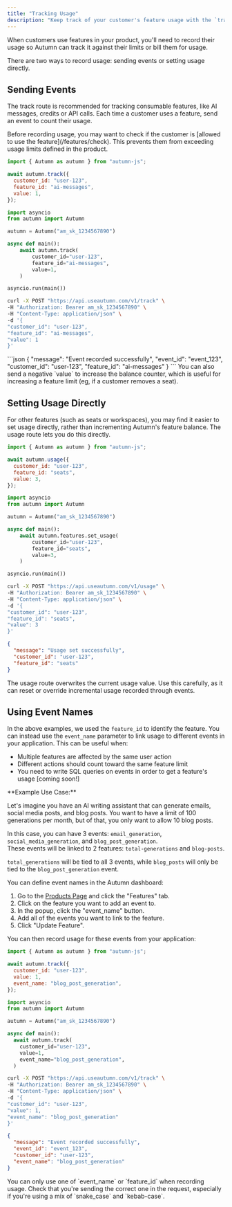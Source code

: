 ```yaml
---
title: "Tracking Usage"
description: "Keep track of your customer's feature usage with the `track` route"
---
```


When customers use features in your product, you'll need to record their usage so Autumn can track it against their limits or bill them for usage.

There are two ways to record usage: sending events or setting usage directly.

## Sending Events

The track route is recommended for tracking consumable features, like AI messages, credits or API calls. Each time a customer uses a feature, send an event to count their usage.

<Tip>
  Before recording usage, you may want to check if the customer is [allowed to
  use the feature](/features/check). This prevents them from exceeding usage
  limits defined in the product.
</Tip>

<CodeGroup>

```javascript Node.js
import { Autumn as autumn } from "autumn-js";

await autumn.track({
  customer_id: "user-123",
  feature_id: "ai-messages",
  value: 1,
});
```

```python Python
import asyncio
from autumn import Autumn

autumn = Autumn("am_sk_1234567890")

async def main():
    await autumn.track(
        customer_id="user-123",
        feature_id="ai-messages",
        value=1,
    )

asyncio.run(main())
```

```bash cURL
curl -X POST "https://api.useautumn.com/v1/track" \
-H "Authorization: Bearer am_sk_1234567890" \
-H "Content-Type: application/json" \
-d '{
"customer_id": "user-123",
"feature_id": "ai-messages",
"value": 1
}'
```

</CodeGroup>
```json
{
"message": "Event recorded successfully",
"event_id": "event_123",
"customer_id": "user-123",
"feature_id": "ai-messages"
}
```

<Check>
  You can also send a negative `value` to increase the balance counter, which is
  useful for increasing a feature limit (eg, if a customer removes a seat).
</Check>

## Setting Usage Directly

For other features (such as seats or workspaces), you may find it easier to set usage directly, rather than incrementing Autumn's feature balance. The usage route lets you do this directly.

<CodeGroup>

```javascript Node.js
import { Autumn as autumn } from "autumn-js";

await autumn.usage({
  customer_id: "user-123",
  feature_id: "seats",
  value: 3,
});
```

```python Python
import asyncio
from autumn import Autumn

autumn = Autumn("am_sk_1234567890")

async def main():
    await autumn.features.set_usage(
        customer_id="user-123",
        feature_id="seats",
        value=3,
    )

asyncio.run(main())
```

```bash cURL {1}
curl -X POST "https://api.useautumn.com/v1/usage" \
-H "Authorization: Bearer am_sk_1234567890" \
-H "Content-Type: application/json" \
-d '{
"customer_id": "user-123",
"feature_id": "seats",
"value": 3
}'
```

</CodeGroup>

```json
{
  "message": "Usage set successfully",
  "customer_id": "user-123",
  "feature_id": "seats"
}
```

<Warning>
  The usage route overwrites the current usage value. Use this carefully, as it
  can reset or override incremental usage recorded through events.
</Warning>

## Using Event Names

In the above examples, we used the `feature_id` to identify the feature. You can instead use the `event_name` parameter to link usage to different events in your application. This can be useful when:

- Multiple features are affected by the same user action
- Different actions should count toward the same feature limit
- You need to write SQL queries on events in order to get a feature's usage [coming soon!]

<Info>
**Example Use Case:**

Let's imagine you have an AI writing assistant that can generate emails, social media posts, and blog posts. You want to have a limit of 100 generations per month, but of that, you only want to allow 10 blog posts.

In this case, you can have 3 events: `email_generation`, `social_media_generation`, and `blog_post_generation`. <br />
These events will be linked to 2 features: `total-generations` and `blog-posts`.

`total_generations` will be tied to all 3 events, while `blog_posts` will only be tied to the `blog_post_generation` event.

</Info>

You can define event names in the Autumn dashboard:

1. Go to the [Products Page](https://app.useautumn.com/products) and click the "Features" tab.
2. Click on the feature you want to add an event to.
3. In the popup, click the "event_name" button.
4. Add all of the events you want to link to the feature.
5. Click "Update Feature".

You can then record usage for these events from your application:

<CodeGroup>

```javascript Node.js {10}
import { Autumn as autumn } from "autumn-js";

await autumn.track({
  customer_id: "user-123",
  value: 1,
  event_name: "blog_post_generation",
});
```

```python Python
import asyncio
from autumn import Autumn

autumn = Autumn("am_sk_1234567890")

async def main():
  await autumn.track(
    customer_id="user-123",
    value=1,
    event_name="blog_post_generation",
  )
```

```bash cURL {8}
curl -X POST "https://api.useautumn.com/v1/track" \
-H "Authorization: Bearer am_sk_1234567890" \
-H "Content-Type: application/json" \
-d '{
"customer_id": "user-123",
"value": 1,
"event_name": "blog_post_generation"
}'
```

</CodeGroup>

```json
{
  "message": "Event recorded successfully",
  "event_id": "event_123",
  "customer_id": "user-123",
  "event_name": "blog_post_generation"
}
```

<Warning>
  You can only use one of `event_name` or `feature_id` when recording usage.
  Check that you're sending the correct one in the request, especially if you're
  using a mix of `snake_case` and `kebab-case`.
</Warning>
